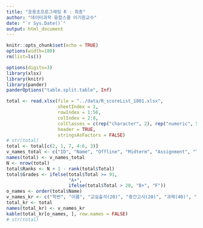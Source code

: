 ```yaml
---
title: "응용초프로그래밍 R : 최종"
author: "데이터과학 융합스쿨 이기원교수"
date: "`r Sys.Date()`"
output: html_document
---
```


```r
knitr::opts_chunk$set(echo = TRUE)
options(width=180)
rm(list=ls())
```

```r
options(digits=3)
library(xlsx)
library(knitr)
library(pander)
panderOptions("table.split.table", Inf)
```


<!--### Total Scores-->

```r
total <- read.xlsx(file = "../data/R_scoreList_1801.xlsx", 
                   sheetIndex = 1, 
                   rowIndex = 1:56, 
                   colIndex = 2:8, 
                   colClasses = c(rep("character", 2), rep("numeric", 5)), 
                   header = TRUE,
                   stringsAsFactors = FALSE)
# str(total)
total <- total[c(2, 1, 7, 4:6, 3)]
v_names_total <- c("ID", "Name", "Offline", "Midterm", "Assignment", "Team_Project", "Total")
names(total) <- v_names_total
N <- nrow(total)
total$Ranks <- N + 1 - rank(total$Total)
total$Grades <- ifelse(total$Total >= 91, 
                       "A+", 
                       ifelse(total$Total > 20, "B+", "F"))
o_names <- order(total$Name)
v_names_kr <- c("학번", "이름", "교실출석(20)", "중간고사(20)", "과제(40)", "팀 프로젝트(20)", "총점(100)", "순위(55명중)", "학점")
total_kr <- total
names(total_kr) <- v_names_kr
kable(total_kr[o_names, ], row.names = FALSE)
# str(total)
```

<!--
<P style = "page-break-before:always">

```r
my.grade <- function(name){
  kable(total_kr[total$Name %in% name, -1], row.names = FALSE)
}
# my.grade(c("강민영", "홍효동"))
# my.grade("서강현")
# my.grade("조재경")
```
-->

<!--### Save Data

```r
save.image(file = "../R/R_records_01.RData")
```

-->
               